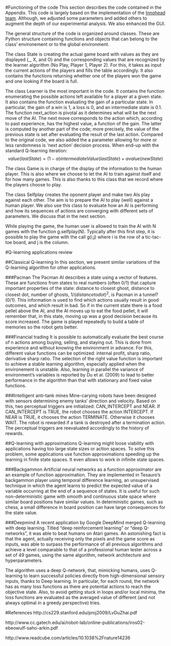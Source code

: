 #Functioning of the code
This section describes the code contained in the Appendix. This code is largely based on the implementation of the [Innohead team](sites.google.com/a/innohead.com/wiki/Home/Python/reinforcement-learning---tic-tac-toe0). Although, we adjusted some parameters and added others to augment the depth of our experimental analysis. We also enhanced the GUI.

The general structure of the code is organized around classes. These are Python structure containing functions and objects that can belong to the class' environement or to the global environment.

The class State is creating the actual game board with values as they are displayed (_, X, and O) and the corresponding values that are recognized by the learner algorithm (No Play, Player 1, Player 2). For this, it takes as input the current actions of the players and fills the table accordingly. It also contains the functions returning whether one of the players won the game and one looking if the board is full. 

The class Learner is the most important in the code. It contains the function enumerating the possible actions left available for a player at a given state. It also contains the function evaluating the gain of a particular state. In particular, the gain of a win is 1, a loss is 0, and an intermediate state is 0.1. The function next_action is pivotal as it determines what will be the next move of the AI. The next move corresponds to the action which, according to past experience, has the highest value, a function of the gain. The latter is computed by another part of the code; more precisely, the value of the previous state is set after evaluating the result of the last action. Compared to the original code, we also added the a parameter allowing for more or less randomness is 'next action' decision process. When end-up with the standard Q-learning iteration:
$$value(lastState) = (1-\alpha)intermediateValue(lastState) + \alpha value(newState)$$

The class Game is in charge of the display of the information to the human player. This is also where we choose to let the AI to train against itself and for how many games. This is also thanks to this class that we record where the players choose to play.

The class Selfplay creates the oponent player and make two AIs play against each other. The aim is to prepare the AI to play (well) against a human player. We also use this class to evaluate how an AI is performing and how its sequences of actions are converging with different sets of parameters. We discuss that in the next section.

While playing the game, the human user is allowed to train the AI with N games with the function g.selfplay(N). Typically after this first step, it is possible to play the game with the call g(i,j) where i is the row of a tic-tac-toe board, and j is the column.

#Q-learning applications review

##Classical Q-learning
In this section, we present similar variations of the Q-learning algorithm for other applications.

###Pacman
The Pacman AI describes a state using a vector of features. These are functions from states to real numbers (often 0/1) that capture important properties of the state: distance to closest ghost, distance to closest dot, number of ghosts, $1/(distance to dot)^2$, is Pacman in a tunnel? (0/1). This information is used to find which actions usually result in good outcomes, and which result in bad. So if in the current state there is a food pellet above the AI, and the AI moves up to eat the food pellet, it will remember that, in this state, moving up was a good decision because its score increased. The game is played repeatedly to build a table of memories so the robot gets better. 

###Financial trading
It is possible to automatically evaluate the best course of n actions among buying, selling, and staying out. This is done from experience and without knowing the environment in advance. For this, different value functions can be optimized: internal profit, sharp  ratio,  derivative  sharp  ratio. The selection of the right value function is important to achieve a stable learning algorithm, especially applied when the environement is unstable. Also, learning in parallel the variance of environment's variables is reported by Du et al. (2009) to lead to better performance in the algorithm than that with stationary and fixed value functions. 

###Intelligent anti-tank mines
Mine-carying robots have been designed with sensors determining enemy tanks' direction and velocity. Based on this, two perceptual triggers are initialized: CAN_INTERCEPT and NEAR. If CAN_INTERCEPT is TRUE, the robot chooses the action INTERCEPT. If NEAR is TRUE, it chooses the action TERMINATE. Otherwise it chooses WAIT. The robot is rewarded if a tank is destroyed after a termination action. The perceptual triggers are reevaluated accordingly to the history of rewards. 

##Q-learning with approximations
Q-learning might loose viability with applications having too large state sizes or action spaces. To solve this problem, some applications use function approximations speeding up the learning in finite state spaces. It even allows to work in infinite state spaces.

###Backgammon
Artificial neural networks as a function approximator are an example of function approximation. They are implemented in Tesauro's backgammon player using temporal difference learning, an unsupervised technique in which the agent learns to predict the expected value of a variable occurring at the end of a sequence of states. It is useful for such non-deterministic game with smooth and continuous state space where similar board positions have similar values. In deterministic games, such as chess, a small difference in board position can have large consequences for the state value. 

###Deepmind
A recent application by Google DeepMind merged Q-learning with deep learning. Titled "deep reinforcement learning" or "deep Q-networks", it was able to beat humans on Atari games. An astonishing fact is that the agent, actually receiving only the pixels and the game score as inputs, was able to surpass the performance of all previous algorithms and achieve a level comparable to that of a professional human tester across a set of 49 games, using the same algorithm, network architecture and hyperparameters. 

The algorithm uses a deep Q-network, that, mimicking humans, uses Q-learning to learn successful policies directly from high-dimensional sensory inputs, thanks to Deep learning. In particular, for each round, the network has as many loss functions as there are potential actions to reach the objective state. Also, to avoid getting stuck in loops and/or local minima, the loss functions are evaluated as the averaged value of different (and not always optimal in a greedy perspective) tries.

#References
http://cs229.stanford.edu/proj2009/LvDuZhai.pdf

http://www.cc.gatech.edu/ai/robot-lab/online-publications/iros02-ebeowulf-saho-arkin.pdf

http://www.readcube.com/articles/10.1038%2Fnature14236

